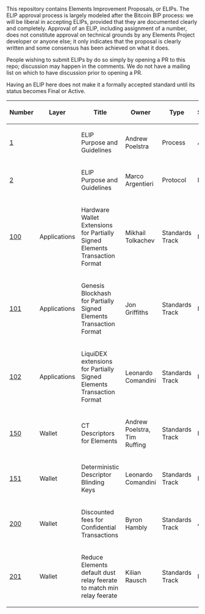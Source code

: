This repository contains Elements Improvement Proposals, or ELIPs. The ELIP approval process is largely modeled after the Bitcoin BIP process: we will be liberal in accepting ELIPs, provided that they are documented clearly and completely. Approval of an ELIP, including assignment of a number, does not constitute approval on technical grounds by any Elements Project developer or anyone else; it only indicates that the proposal is clearly written and some consensus has been achieved on what it does.

People wishing to submit ELIPs by do so simply by opening a PR to this repo; discussion may happen in the comments. We do not have a mailing list on which to have discussion prior to opening a PR.

Having an ELIP here does not make it a formally accepted standard until its status becomes Final or Active.

{| class="wikitable sortable" style="width: auto; text-align: center; font-size: smaller; table-layout: fixed;"
!Number
!Layer
!Title
!Owner
!Type
!Status
|- style="background-color: #ffcfcf"
| [[elip-0001.mediawiki|1]]
|
| ELIP Purpose and Guidelines
| Andrew Poelstra
| Process
| Active
|- style="background-color: #ffcfcf"
| [[elip-0002.mediawiki|2]]
|
| ELIP Purpose and Guidelines
| Marco Argentieri
| Protocol
| Draft
|- style="background-color: #ffcfcf"
| [[elip-0100.mediawiki|100]]
| Applications
| Hardware Wallet Extensions for Partially Signed Elements Transaction Format
| Mikhail Tolkachev
| Standards Track
| Draft
|- style="background-color: #ffcfcf"
| [[elip-0101.mediawiki|101]]
| Applications
| Genesis Blockhash for Partially Signed Elements Transaction Format
| Jon Griffiths
| Standards Track
| Draft
|- style="background-color: #ffcfcf"
| [[elip-0102.mediawiki|102]]
| Applications
| LiquiDEX extensions for Partially Signed Elements Transaction Format
| Leonardo Comandini
| Standards Track
| Draft
|- style="background-color: #ffcfcf"
| [[elip-0150.mediawiki|150]]
| Wallet
| CT Descriptors for Elements
| Andrew Poelstra, Tim Ruffing
| Standards Track
| Draft
|- style="background-color: #ffcfcf"
| [[elip-0151.mediawiki|151]]
| Wallet
| Deterministic Descriptor Blinding Keys
| Leonardo Comandini
| Standards Track
| Draft
|- style="background-color: #ffcfcf"
| [[elip-0200.mediawiki|200]]
| Wallet
| Discounted fees for Confidential Transactions
| Byron Hambly
| Standards Track
| Active
|- style="background-color: #ffcfcf"
| [[elip-0201.mediawiki|201]]
| Wallet
| Reduce Elements default dust relay feerate to match min relay feerate
| Kilian Rausch
| Standards Track
| Draft
|}

<!-- IMPORTANT!  See the instructions at the top of this page, do NOT JUST add BIPs here! -->
